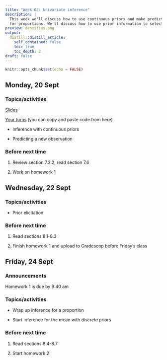 ```yaml
---
title: "Week 02: Univariate inference"
description: |
  This week we'll discuss how to use continuous priors and make predictions 
  for proportions. We'll discuss how to use prior information to select prior distribution, and we'll start inference for a mean.
preview: densities.png
output:
  distill::distill_article:
    self_contained: false
    toc: true
    toc_depth: 2
draft: false
---
```



```r
knitr::opts_chunk$set(echo = FALSE)
```


## Monday, 20 Sept



### Topics/activities

[Slides](https://aloy.github.io/stat340-notes-fa21/03-prop-continuous-prior.pdf)

[Your turns](https://aloy.github.io/stat340-notes-fa21/03H-posterior-examples) (you can copy and paste code from here) 

- Inference with continuous priors

- Predicting a new observation



### Before next time

1. Review section 7.3.2, read section 7.6

1. Work on homework 1



## Wednesday, 22 Sept



### Topics/activities

- Prior elicitation

### Before next time

1. Read sections 8.1-8.3

2. Finish homework 1 and upload to Gradescop before Friday's class

## Friday, 24 Sept

### Announcements

Homework 1 is due by 9:40 am

### Topics/activities

- Wrap up inference for a proportion

- Start inference for the mean with discrete priors

### Before next time

1. Read sections 8.4-8.7

2. Start homework 2




